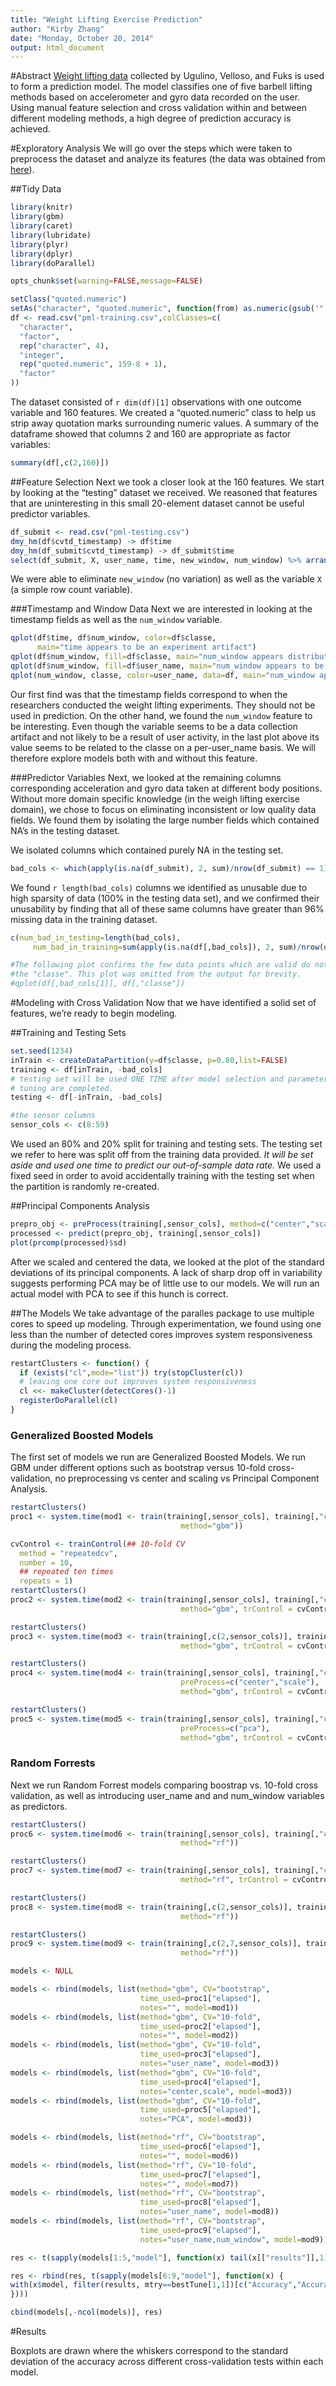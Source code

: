 ---
title: "Weight Lifting Exercise Prediction"
author: "Kirby Zhang"
date: "Monday, October 20, 2014"
output: html_document
---
#Abstract
[Weight lifting data](http://groupware.les.inf.puc-rio.br/har) collected by Ugulino, Velloso, and Fuks is used to form a prediction model. The model classifies one of five barbell lifting methods based on accelerometer and gyro data recorded on the user. Using manual feature selection and cross validation within and between different modeling methods, a high degree of prediction accuracy is achieved.


#Exploratory Analysis
We will go over the steps which were taken to preprocess the dataset and analyze its features (the data was obtained from [here](https://d396qusza40orc.cloudfront.net/predmachlearn/pml-training.csv)).

##Tidy Data
```{r,results='hide',echo=TRUE,cache=FALSE,warning=FALSE,message=FALSE}
library(knitr)
library(gbm)
library(caret)
library(lubridate)
library(plyr)
library(dplyr)
library(doParallel)

opts_chunk$set(warning=FALSE,message=FALSE)
```

```{r,cache=TRUE}

setClass("quoted.numeric")
setAs("character", "quoted.numeric", function(from) as.numeric(gsub('"','',from)))
df <- read.csv("pml-training.csv",colClasses=c(
  "character",
  "factor",
  rep("character", 4),
  "integer",
  rep("quoted.numeric", 159-8 + 1),
  "factor"
))
```
The dataset consisted of `r dim(df)[1]` observations with one outcome variable and 160 features. We created a "quoted.numeric" class to help us strip away quotation marks surrounding numeric values. A summary of the dataframe showed that columns 2 and 160 are appropriate as factor variables:
```{r,cache=TRUE}
summary(df[,c(2,160)])
```
##Feature Selection
Next we took a closer look at the 160 features. We start by looking at the "testing" dataset we received. We reasoned that features that are uninteresting in this small 20-element dataset cannot be useful predictor variables. 
```{r,cache=TRUE}
df_submit <- read.csv("pml-testing.csv")
dmy_hm(df$cvtd_timestamp) -> df$time
dmy_hm(df_submit$cvtd_timestamp) -> df_submit$time
select(df_submit, X, user_name, time, new_window, num_window) %>% arrange(user_name) 
```

We were able to eliminate `new_window` (no variation) as well as the variable `X` (a simple row count variable).

###Timestamp and Window Data
Next we are interested in looking at the timestamp fields as well as the `num_window` variable.
```{r,fig.height=3}
qplot(df$time, df$num_window, color=df$classe, 
      main="time appears to be an experiment artifact")
qplot(df$num_window, fill=df$classe, main="num_window appears distributed across classes")
qplot(df$num_window, fill=df$user_name, main="num_window appears to be an artifact\n associated with individual users")
qplot(num_window, classe, color=user_name, data=df, main="num_window appears related to the combination\nof user_name and activity classe")
```

Our first find was that the timestamp fields correspond to when the researchers conducted the weight lifting experiments. They should not be used in prediction. On the other hand, we found the `num_window` feature to be interesting. Even though the variable seems to be a data collection artifact and not likely to be a result of user activity, in the last plot above its value seems to be related to the classe on a per-user_name basis. We will therefore explore models both with and without this feature. 

###Predictor Variables
Next, we looked at the remaining columns corresponding acceleration and gyro data taken at different body positions. Without more domain specific knowledge (in the weigh lifting exercise domain), we chose to focus on eliminating inconsistent or low quality data fields. We found them by isolating the large number fields which contained NA's in the testing dataset. 

We isolated columns which contained purely NA in the testing set.
```{r}
bad_cols <- which(apply(is.na(df_submit), 2, sum)/nrow(df_submit) == 1)
```

We found `r length(bad_cols)` columns we identified as unusable due to high sparsity of data (100% in the testing data set), and we confirmed their unusability by finding that all of these same columns have greater than 96% missing data in the training dataset.
```{r,fig.keep='none'}
c(num_bad_in_testing=length(bad_cols),
     num_bad_in_training=sum(apply(is.na(df[,bad_cols]), 2, sum)/nrow(df) > 0.96))

#The following plot confirms the few data points which are valid do not strongly predict
#the "classe". This plot was omitted from the output for brevity.
#qplot(df[,bad_cols[1]], df[,"classe"])
```


#Modeling with Cross Validation
Now that we have identified a solid set of features, we're ready to begin modeling.

##Training and Testing Sets
```{r,cache=TRUE}
set.seed(1234)
inTrain <- createDataPartition(y=df$classe, p=0.80,list=FALSE)
training <- df[inTrain, -bad_cols]
# testing set will be used ONE TIME after model selection and parameter
# tuning are completed.
testing <- df[-inTrain, -bad_cols]

#the sensor columns
sensor_cols <- c(8:59)
```

We used an 80% and 20% split for training and testing sets. The testing set we refer to here was split off from the training data provided. *It will be set aside and used one time to predict our out-of-sample data rate.* We used a fixed seed in order to avoid accidentally training with the testing set when the partition is randomly re-created.

##Principal Components Analysis
```{r}
prepro_obj <- preProcess(training[,sensor_cols], method=c("center","scale"))
processed <- predict(prepro_obj, training[,sensor_cols])
plot(prcomp(processed)$sd)
```

After we scaled and centered the data, we looked at the plot of the standard deviations of its principal components. A lack of sharp drop off in variability suggests performing PCA may be of little use to our models. We will run an actual model with PCA to see if this hunch is correct.

##The Models
We take advantage of the paralles package to use multiple cores to speed up modeling. Through experimentation, we found using one less than the number of detected cores improves system responsiveness during the modeling process.

```{r}
restartClusters <- function() {
  if (exists("cl",mode="list")) try(stopCluster(cl))
  # leaving one core out improves system responsiveness
  cl <<- makeCluster(detectCores()-1)
  registerDoParallel(cl)
}

```

### Generalized Boosted Models
The first set of models we run are Generalized Boosted Models. We run GBM under different options such as bootstrap versus 10-fold cross-validation, no preprocessing vs center and scaling vs Principal Component Analysis.

```{r,cache=TRUE,results='hide'}
restartClusters()
proc1 <- system.time(mod1 <- train(training[,sensor_cols], training[,"classe"], 
                                      method="gbm"))
```

```{r,cache=TRUE,results='hide'}
cvControl <- trainControl(## 10-fold CV
  method = "repeatedcv",
  number = 10,
  ## repeated ten times
  repeats = 1)
restartClusters()
proc2 <- system.time(mod2 <- train(training[,sensor_cols], training[,"classe"], 
                                      method="gbm", trControl = cvControl))
```

```{r,cache=TRUE,results='hide'}
restartClusters()
proc3 <- system.time(mod3 <- train(training[,c(2,sensor_cols)], training[,"classe"], 
                                      method="gbm", trControl = cvControl))
```

```{r,cache=TRUE,results='hide'}
restartClusters()
proc4 <- system.time(mod4 <- train(training[,sensor_cols], training[,"classe"], 
                                      preProcess=c("center","scale"),
                                      method="gbm", trControl = cvControl))
```

```{r,cache=TRUE,results='hide'}
restartClusters()
proc5 <- system.time(mod5 <- train(training[,sensor_cols], training[,"classe"], 
                                      preProcess=c("pca"),
                                      method="gbm", trControl = cvControl))
```

### Random Forrests
Next we run Random Forrest models comparing boostrap vs. 10-fold cross validation, as well as introducing user\_name and and num\_window variables as predictors.

```{r,cache=TRUE,results='hide'}
restartClusters()
proc6 <- system.time(mod6 <- train(training[,sensor_cols], training[,"classe"], 
                                      method="rf"))
```

```{r,cache=TRUE,results='hide'}
restartClusters()
proc7 <- system.time(mod7 <- train(training[,sensor_cols], training[,"classe"], 
                                      method="rf", trControl = cvControl))
```
```{r,cache=TRUE,results='hide'}
restartClusters()
proc8 <- system.time(mod8 <- train(training[,c(2,sensor_cols)], training[,"classe"], 
                                      method="rf"))
```
```{r,cache=TRUE,results='hide'}
restartClusters()
proc9 <- system.time(mod9 <- train(training[,c(2,7,sensor_cols)], training[,"classe"], 
                                      method="rf"))
```
```{r}
models <- NULL

models <- rbind(models, list(method="gbm", CV="bootstrap", 
                             time_used=proc1["elapsed"], 
                             notes="", model=mod1))
models <- rbind(models, list(method="gbm", CV="10-fold", 
                             time_used=proc2["elapsed"], 
                             notes="", model=mod2))
models <- rbind(models, list(method="gbm", CV="10-fold", 
                             time_used=proc3["elapsed"], 
                             notes="user_name", model=mod3))
models <- rbind(models, list(method="gbm", CV="10-fold", 
                             time_used=proc4["elapsed"], 
                             notes="center,scale", model=mod3))
models <- rbind(models, list(method="gbm", CV="10-fold", 
                             time_used=proc5["elapsed"], 
                             notes="PCA", model=mod3))

models <- rbind(models, list(method="rf", CV="bootstrap", 
                             time_used=proc6["elapsed"], 
                             notes="", model=mod6))
models <- rbind(models, list(method="rf", CV="10-fold", 
                             time_used=proc7["elapsed"], 
                             notes="", model=mod7))
models <- rbind(models, list(method="rf", CV="bootstrap", 
                             time_used=proc8["elapsed"], 
                             notes="user_name", model=mod8))
models <- rbind(models, list(method="rf", CV="bootstrap", 
                             time_used=proc9["elapsed"], 
                             notes="user_name,num_window", model=mod9))

res <- t(sapply(models[1:5,"model"], function(x) tail(x[["results"]],1)[c("Accuracy","AccuracySD")]))

res <- rbind(res, t(sapply(models[6:9,"model"], function(x) {
with(x$model, filter(results, mtry==bestTune[1,1])[c("Accuracy","AccuracySD")])  
})))

cbind(models[,-ncol(models)], res)
```
#Results

Boxplots are drawn where the whiskers correspond to the standard deviation of the accuracy across different cross-validation tests within each model. 


